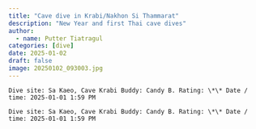 ```yaml
---
title: "Cave dive in Krabi/Nakhon Si Thammarat"
description: "New Year and first Thai cave dives"
author:
  - name: Putter Tiatragul
categories: [dive]
date: 2025-01-02
draft: false
image: 20250102_093003.jpg
---
```


```         
Dive site: Sa Kaeo, Cave Krabi Buddy: Candy B. Rating: \*\* Date / time: 2025-01-01 1:59 PM

Dive site: Sa Kaeo, Cave Krabi Buddy: Candy B. Rating: \*\* Date / time: 2025-01-01 1:59 PM
```